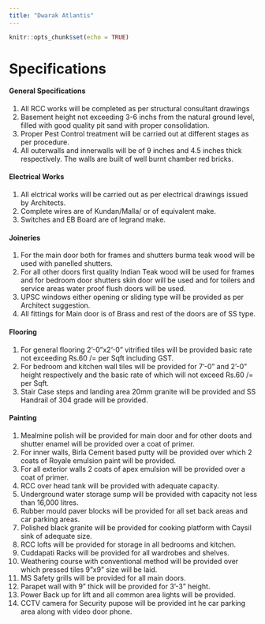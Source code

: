 ```yaml
---
title: "Dwarak Atlantis"
---
```


```r
knitr::opts_chunk$set(echo = TRUE)
```

# Specifications

#### General Specifications
1. All RCC works will be completed as per structural consultant drawings
2. Basement height not exceeding 3-6 inchs from the natural ground level, filled with good quality pit sand with proper consolidation.
3. Proper Pest Control treatment will be carried out at different stages as per procedure.
4. All outerwalls and innerwalls will be of 9 inches and 4.5 inches thick  respectively. The walls are built of well burnt chamber red bricks.

#### Electrical Works
1. All elctrical works will be carried out as per electrical drawings issued by Architects. 
2. Complete wires are of Kundan/Malla/ or of equivalent make.
3. Switches and EB Board are of legrand make.

#### Joineries
1. For the main door both for frames and shutters burma teak wood will be used with panelled shutters.
2. For all other doors first quality Indian Teak wood will be used for frames and for bedroom door shutters skin door will be used and for toilers and service areas water proof flush doors will be used.
3. UPSC windows either opening or sliding type will be provided as per Architect suggestion.
4. All fittings for Main door is of Brass and rest of the doors are of SS type.

#### Flooring
1. For general flooring 2'-0"x2'-0" vitrified tiles will be provided basic rate not exceeding Rs.60 /= per Sqft including GST.
2. For bedroom and kitchen wall tiles will be provided for 7'-0" and 2'-0" height respectively and the basic rate of which will not exceed Rs.60 /= per Sqft.
3. Stair Case steps and landing area 20mm granite will be provided and SS Handrail of 304 grade will be provided.

#### Painting
1. Mealmine polish will be provided for main door and for other doots and shutter enamel will be provided over a coat of primer.
2. For inner walls, Birla Cement based putty will be provided over which 2 coats of Royale emulsion paint will be provided.
3. For all exterior walls 2 coats of apex emulsion will be provided over a coat of primer.
4. RCC over head tank will be provided with adequate capacity.
5. Underground water storage sump will be provided with capacity not less than 16,000 litres. 
6. Rubber mould paver blocks will be provided for all set back areas and car parking areas.
7. Polished black granite will be provided for cooking platform with Caysil sink of adequate size.
8. RCC lofts will be provided for storage in all bedrooms and kitchen.
9. Cuddapati Racks will be provided for all wardrobes and shelves.
10. Weathering course with conventional method will be provided over which pressed tiles 9"x9" size will be laid.
11. MS Safety grills will be provided for all main doors.
12. Parapet wall with 9" thick will be provided for 3'-3" height.
13. Power Back up for lift and all common area lights will be provided.
14. CCTV camera for Security pupose will be provided int he car parking area along with video door phone.

 